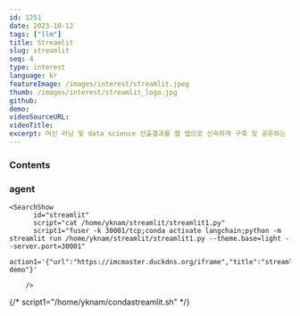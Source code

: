 ```yaml
---
id: 1251
date: 2023-10-12
tags: ["llm"]
title: Streamlit
slug: streamlit
seq: 4
type: interest
language: kr
featureImage: /images/interest/streamlit.jpeg
thumb: /images/interest/streamlit_logo.jpg
github:
demo:
videoSourceURL:
videoTitle:
excerpt: 머신 러닝 및 data science 산출결과를 웹 앱으로 신속하게 구축 및 공유하는 오픈소스 프레임워크입니다.
---
```


### Contents

### agent

    <SearchShow
          id="streamlit"
          script="cat /home/yknam/streamlit/streamlit1.py"
          script1="fuser -k 30001/tcp;conda activate langchain;python -m streamlit run /home/yknam/streamlit/streamlit1.py --theme.base=light --server.port=30001"
          action1='{"url":"https://imcmaster.duckdns.org/iframe","title":"streamlit demo"}'

        />

{/* script1="/home/yknam/condastreamlit.sh" */}
